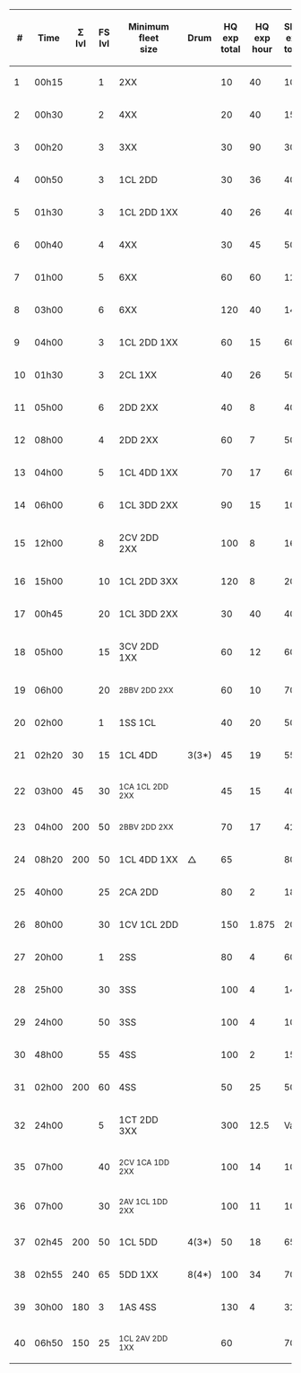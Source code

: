 {|class="wikitable sortable center"
! #
! Time
! Σ<br>lvl
! FS<br>lvl
! Minimum<br>fleet<br>size
! Drum
! HQ<br>exp<br>total
! HQ<br>exp<br>hour
! Ship<br>exp<br>total
! Ship<br>exp<br>hour
! Fuel<br>total
! Fuel<br>hour
! Ammo<br>total
! Ammo<br>hour
! Steel<br>total
! Steel<br>hour
! Bauxite<br>total
! Bauxite<br>hour
! Reward
! Reward
! Fuel<br>cons.
! Ammo<br>cons.
|-
| 1
| 00h15
|
| 1
| 2XX
|
| 10
| 40
| 10
| 40
|
|
| 30
| 120
|
|
|
|
|
|
| -3
|
|-
| 2
| 00h30
|
| 2
| 4XX
|
| 20
| 40
| 15
| 30
|
|
| 100
| 200
| 30
| 60
|
|
| x1
|
| -5
|
|-
| 3
| 00h20
|
| 3
| 3XX
|
| 30
| 90
| 30
| 90
| 30
| 90
| 30
| 90
| 40
| 120
|
|
|
|
| -3
| -2
|-
| 4
| 00h50
|
| 3
| 1CL 2DD
|
| 30
| 36
| 40
| 48
|
|
| 60
| 72
|
|
|
|
| x1
| x1
| -5
|
|-
| 5
| 01h30
|
| 3
| 1CL 2DD 1XX
|
| 40
| 26
| 40
| 26
| 200
| 133
| 200
| 133
| 20
| 13
| 20
| 13
|
|
| -5
|
|-
| 6
| 00h40
|
| 4
| 4XX
|
| 30
| 45
| 50
| 75
|
|
|
|
|
|
| 80
| 120
| x1
|
| -3
| -2
|-
| 7
| 01h00
|
| 5
| 6XX
|
| 60
| 60
| 120
| 120
|
|
|
|
| 50
| 50
| 30
| 30
| x1
|
| -5
|
|-
| 8
| 03h00
|
| 6
| 6XX
|
| 120
| 40
| 140
| 46
| 50
| 16
| 100
| 33
| 50
| 16
| 50
| 16
| x2
|  
| -5
| -2
|-
| 9
| 04h00
|
| 3
| 1CL 2DD 1XX
|
| 60
| 15
| 60
| 15
| 350
| 87
|
|
|
|
|
|
| x1
| x2
| -5
|
|-
| 10
| 01h30
|
| 3
| 2CL 1XX
|
| 40
| 26
| 50
| 33
|
|
| 50
| 33
|
|
| 30
| 19
| x1
| x1
| -3
|
|-
| 11
| 05h00
|
| 6
| 2DD 2XX
|
| 40
| 8
| 40
| 8
|
|
|
|
|
|
| 250
| 50
| x1
| x1
| -5
|
|-
| 12
| 08h00
|
| 4
| 2DD 2XX
|
| 60
| 7
| 50
| 6
| 50
| 6
| 250
| 31
| 200
| 25
| 50
| 6
| x1
| x1
| -5
|
|-
| 13
| 04h00
|
| 5
| 1CL 4DD 1XX
|
| 70
| 17
| 60
| 15
| 240
| 60
| 300
| 75
|
|
|
|
| x2
| x1
| -5
| -4
|-
| 14
| 06h00
|
| 6
| 1CL 3DD 2XX
|
| 90
| 15
| 100
| 16
|
|
| 240
| 40
| 200
| 33
|
|
| x1
| x1
| -5
|
|-
| 15
| 12h00
|
| 8
| 2CV 2DD 2XX
|
| 100
| 8
| 160
| 13
|
|
|
|
| 300
| 25
| 400
| 33
| x1
| x1
| -5
| -4
|-
| 16
| 15h00
|
| 10
| 1CL 2DD 3XX
|
| 120
| 8
| 200
| 13
| 500
| 33
| 500
| 33
| 200
| 13
| 200
| 13
| x2
|  
| -5
| -4
|-
| 17
| 00h45
|
| 20
| 1CL 3DD 2XX
|
| 30
| 40
| 40
| 53
| 70
| 93
| 70
| 93
| 50
| 67
|
|
|
|
| -3
| -4
|-
| 18
| 05h00
|
| 15
| 3CV 2DD 1XX
|
| 60
| 12
| 60
| 12
|
|
|
|
| 300
| 60
| 100
| 20
| x1
|
| -5
| -2
|-
| 19
| 06h00
|
| 20
| <small>2BBV 2DD 2XX</small>
|
| 60
| 10
| 70
| 11
| 400
| 67
|
|
| 50
| 8
| 30
| 5
| x1
| x1
| -5
| -4
|-
| 20
| 02h00
|
| 1
| 1SS 1CL
|
| 40
| 20
| 50
| 25
|
|
|
|
| 150
| 75
|
|
| x1
| x1
| -5
| -4
|-
| 21
| 02h20
| 30
| 15
| 1CL 4DD
| 3(3*)
| 45
| 19
| 55
| 23
| 320
| 137
| 270
| 116
|
|
|
|
| x1
|
| -8
| -7
|-
| 22
| 03h00
| 45
| 30
| <small>1CA 1CL 2DD 2XX</small>
|
| 45
| 15
| 400
| 133
|
|
| 10
| 3
|
|
|
|
|
|
| -8
| -7
|-
| 23
| 04h00
| 200
| 50
| <small>2BBV 2DD 2XX</small>
|
| 70
| 17
| 420
| 105
|
|
| 20
| 5
|
|
| 100
| 25
|
|
| -8
| -8
|-
| 24
| 08h20
| 200
| 50
| 1CL 4DD 1XX
|△
| 65
|
| 80
|
| 500
| 60
|
|
|
|
| 150
| 18
| x2
| x1
| -8
| -6
|-
| 25
| 40h00
|
| 25
| 2CA 2DD
|
| 80
| 2
| 180
| 4
| 900
| 23
|
|
| 500
| 13
|
|
|
|
| -5
| -8
|-
| 26
| 80h00
|
| 30
| 1CV 1CL 2DD
|
| 150
| 1.875
| 200
| 0.25
|
|
|
|
|
|
| 900
| 11.25
| x3
|
| -8
| -8
|-
| 27
| 20h00
|
| 1
| 2SS
|
| 80
| 4
| 60
| 3
|
|
|
|
| 800
| 40
|
|
| x1
| x2
| -8
| -8
|-
| 28
| 25h00
|
| 30
| 3SS
|
| 100
| 4
| 140
| 5
|
|
|
|
| 900
| 36
| 350
| 14
| x2
| x1
| -8
| -8
|-
| 29
| 24h00
|
| 50
| 3SS
|
| 100
| 4
| 100
| 4
|
|
|
|
|
|
| 100
| 4
| x1
| x1
| -9
| -4
|-
| 30
| 48h00
|
| 55
| 4SS
|
| 100
| 2
| 150
| 3
|
|
|
|
|
|
| 100
| 2
| x3
|
| -9
| -7
|-
| 31
| 02h00
| 200
| 60
| 4SS
|
| 50
| 25
| 50
| 25
|
|
| 30
| 15
|
|
|
|
| x1
|
| -5
|
|-
| 32
| 24h00
|
| 5
| 1CT 2DD 3XX
|
| 300
| 12.5
| Var.
| Var.
| 50
| 2
| 50
| 2
| 50
| 2
| 50
| 2
| x1
| x3
| -9
| -3
|-
| 35
| 07h00
|
| 40
| <small>2CV 1CA 1DD 2XX</small>
|
| 100
| 14
| 100
| 14
|
|
|
|
| 240
| 34
| 280
| 40
| x2
| x1
| -8
| -8
|-
| 36
| 07h00
|
| 30
| <small>2AV 1CL 1DD 2XX</small>
|
| 100
| 11
| 100
| 11
| 480
| 53
|
|
| 200
| 22
| 200
| 22
| x2
| x1
| -8
| -8
|-
| 37
| 02h45
| 200
| 50
| 1CL 5DD
| 4(3*)
| 50
| 18
| 65
| 23
|
|
| 380
| 138
| 270
| 98
|
|
| x1
|
| -8
| -8
|-
| 38
| 02h55
| 240
| 65
| 5DD 1XX
| 8(4*)
| 100
| 34
| 70
| 24
| 420
| 144
|
|
| 200
| 69
|
|
| x1
|
| -8
| -8
|-
| 39
| 30h00
| 180
| 3
| 1AS 4SS
|
| 130
| 4
| 320
| 11
|
|
|
|
| 300
| 10
|
|
| x2
| x1
| -9
| -9
|-
| 40
| 06h50
| 150
| 25
| <small>1CL 2AV 2DD 1XX</small>
|
| 60
|
| 70
|
| 300
| 43.9
| 300
| 43.9
|
|
| 100
| 14.63
| x3
|  
| -8
| -7
|}